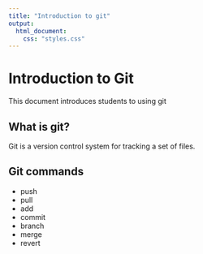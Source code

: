 ```yaml
---
title: "Introduction to git"
output:
  html_document:
    css: "styles.css"
---
```


# Introduction to Git

This document introduces students to using git

## What is git?

Git is a version control system for tracking a set of files.

## Git commands

- push
- pull 
- add
- commit
- branch
- merge
- revert

